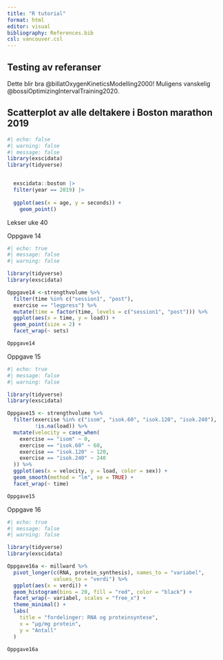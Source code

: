 ```yaml
---
title: "R tutorial"
format: html
editor: visual
bibliography: References.bib
csl: vancouver.csl
---
```


## Testing av referanser

Dette blir bra @billatOxygenKineticsModelling2000! Muligens vanskelig @bossiOptimizingIntervalTraining2020.

## Scatterplot av alle deltakere i Boston marathon 2019

```r
#| echo: false
#| warning: false
#| message: false
library(exscidata)
library(tidyverse)


  exscidata::boston |>
  filter(year == 2019) |>
  
  ggplot(aes(x = age, y = seconds)) +
    geom_point()

```


Lekser uke 40

Oppgave 14

```r
#| echo: true
#| message: false
#| warning: false

library(tidyverse)
library(exscidata)

Oppgave14 <-strengthvolume %>% 
  filter(time %in% c("session1", "post"), 
  exercise == "legpress") %>% 
  mutate(time = factor(time, levels = c("session1", "post"))) %>% 
  ggplot(aes(x = time, y = load)) + 
  geom_point(size = 2) +
  facet_wrap(~ sets)

Oppgave14

```

Oppgave 15

```r
#| echo: true
#| message: false
#| warning: false

library(tidyverse)
library(exscidata)

Oppgave15 <- strengthvolume %>%
  filter(exercise %in% c("isom", "isok.60", "isok.120", "isok.240"),
         !is.na(load)) %>%
  mutate(velocity = case_when(
    exercise == "isom" ~ 0,
    exercise == "isok.60" ~ 60,
    exercise == "isok.120" ~ 120,
    exercise == "isok.240" ~ 240
  )) %>%
  ggplot(aes(x = velocity, y = load, color = sex)) +
  geom_smooth(method = "lm", se = TRUE) +
  facet_wrap(~ time)

Oppgave15
```

Oppgave 16

```r
#| echo: true
#| message: false
#| warning: false

library(tidyverse)
library(exscidata)

Oppgave16a <- millward %>% 
  pivot_longer(c(RNA, protein_synthesis), names_to = "variabel",
               values_to = "verdi") %>% 
  ggplot(aes(x = verdi)) +
  geom_histogram(bins = 20, fill = "red", color = "black") +
  facet_wrap(~ variabel, scales = "free_x") +
  theme_minimal() +
  labs(
    title = "fordelinger: RNA og proteinsyntese",
    x = "µg/mg protein",
    y = "Antall"
  )

Oppgave16a


```
